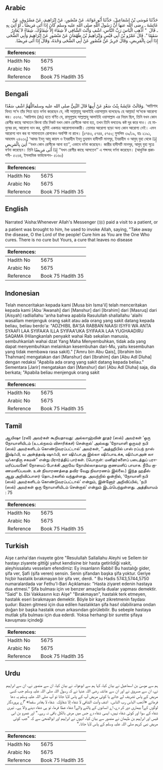 ## Arabic


<div dir="rtl" lang="ar" style={{fontSize:'larger',backgroundColor:'#f8f9fa',padding:20}}>
حَدَّثَنَا مُوسَى بْنُ إِسْمَاعِيلَ، حَدَّثَنَا أَبُو عَوَانَةَ، عَنْ مَنْصُورٍ، عَنْ إِبْرَاهِيمَ، عَنْ مَسْرُوقٍ، عَنْ عَائِشَةَ ـ رضى الله عنها أَنَّ رَسُولَ اللَّهِ صلى الله عليه وسلم كَانَ إِذَا أَتَى مَرِيضًا ـ أَوْ أُتِيَ بِهِ ـ قَالَ ‏ "‏ أَذْهِبِ الْبَاسَ رَبَّ النَّاسِ، اشْفِ وَأَنْتَ الشَّافِي لاَ شِفَاءَ إِلاَّ شِفَاؤُكَ، شِفَاءً لاَ يُغَادِرُ سَقَمًا ‏"‏‏.‏ قَالَ عَمْرُو بْنُ أَبِي قَيْسٍ وَإِبْرَاهِيمُ بْنُ طَهْمَانَ عَنْ مَنْصُورٍ عَنْ إِبْرَاهِيمَ وَأَبِي الضُّحَى إِذَا أُتِيَ بِالْمَرِيضِ، وَقَالَ جَرِيرٌ عَنْ مَنْصُورٍ عَنْ أَبِي الضُّحَى وَحْدَهُ، وَقَالَ إِذَا أَتَى مَرِيضًا‏.‏
</div>
<div style={{backgroundColor:'#f8f9fa',padding:20, marginBottom: 10}}><table> <thead> <tr> <th>References:</th> <th></th> </tr> </thead> <tbody><tr><td>Hadith No</td><td>5675</td></tr><tr><td>Arabic No</td><td>5675</td></tr><tr><td>Reference</td><td>Book 75 Hadith 35</td></tr></tbody></table></div>

## Bengali


<div dir="ltr" lang="bn" style={{fontSize:'larger',backgroundColor:'#f8f9fa',padding:20}}>
وَقَالَتْ عَائِشَةُ بِنْتُ سَعْدٍ عَنْ أَبِيهَا قَالَ النَّبِيُّ صلى الله عليه وسلماللَّهُمَّ اشْفِ سَعْدًا. ‘আয়িশাহ বিনত সা‘দ তাঁর পিতা হতে বর্ণনা করেছেন যে, নবী সাল্লাল্লাহু আলাইহি ওয়াসাল্লাম বলেছেনঃ হে আল্লাহ! সা‘দকে আরোগ্য কর। ৫৬৭৫. ‘আয়িশাহ (রাঃ) হতে বর্ণিত যে, রাসূলুল্লাহ সাল্লাল্লাহু আলাইহি ওয়াসাল্লাম এর নিয়ম ছিল, তিনি যখন কোন রোগীর কাছে আসতেন কিংবা তাঁর নিকট যখন কোন রোগীকে আনা হত, তখন তিনি বলতেনঃ কষ্ট দূর করে দাও। হে মানুষের রব, আরোগ্য দান কর, তুমিই একমাত্র আরোগ্যদানকারী। তোমার আরোগ্য ছাড়া অন্য কোন আরোগ্য নেই। এমন আরোগ্য দান কর যা সামান্যতম রোগকেও অবশিষ্ট না রাখে। [৫৭৪৩, ৫৭৪৪, ৫৭৫০; মুসলিম ৩৯/১৯, হাঃ ২১৯১, আহমাদ ২৪২৩০] ‘আমর ইবনু আবূ কায়স ও ইবরাহীম ইবনু তুহমান হাদীসটি মানসূর, ইবরাহীম ও আবুয্ যুহা থেকে إِذَا أُتِيَ بِالْمَرِيضِ ‘‘যখন কোন রোগীকে আনা হত’’, এভাবে বর্ণনা করেছেন। জারীর হাদীসটি মানসূর, আবুয্ যুহা সূত্রে বর্ণনা করেছেন। তিনি إِذَا أَتٰى مَرِيضًا ‘‘যখন রোগীর কাছে আসতেন’’ এ শব্দসহ বর্ণনা করেছেন। (আধুনিক প্রকাশনী- ৫২৬৪, ইসলামিক ফাউন্ডেশন- ৫১৬০)
</div>
<div style={{backgroundColor:'#f8f9fa',padding:20, marginBottom: 10}}><table> <thead> <tr> <th>References:</th> <th></th> </tr> </thead> <tbody><tr><td>Hadith No</td><td>5675</td></tr><tr><td>Arabic No</td><td>5675</td></tr><tr><td>Reference</td><td>Book 75 Hadith 35</td></tr></tbody></table></div>

## English


<div dir="ltr" lang="en" style={{fontSize:'larger',backgroundColor:'#f8f9fa',padding:20}}>
Narrated 'Aisha:Whenever Allah's Messenger (ﷺ) paid a visit to a patient, or a patient was brought to him, he used to invoke Allah, saying, "Take away the disease, O the Lord of the people! Cure him as You are the One Who cures. There is no cure but Yours, a cure that leaves no disease
</div>
<div style={{backgroundColor:'#f8f9fa',padding:20, marginBottom: 10}}><table> <thead> <tr> <th>References:</th> <th></th> </tr> </thead> <tbody><tr><td>Hadith No</td><td>5675</td></tr><tr><td>Arabic No</td><td>5675</td></tr><tr><td>Reference</td><td>Book 75 Hadith 35</td></tr></tbody></table></div>

## Indonesian


<div dir="ltr" lang="id" style={{fontSize:'larger',backgroundColor:'#f8f9fa',padding:20}}>
Telah menceritakan kepada kami [Musa bin Isma'il] telah menceritakan kepada kami [Abu 'Awanah] dari [Manshur] dari [Ibrahim] dari [Masruq] dari [Aisyah] radliallahu 'anha bahwa apabila Rasulullah shallallahu 'alaihi wasallam menjenguk orang sakit atau ada orang yang sakit datang kepada beliau, beliau berdo'a: "ADZHIBIL BA'SA RABBAN NAASI ISYFII WA ANTA SYAAFI LAA SYIFAA'A ILLA SYIFAA'UKA SYIFAA'A LAA YUGHAADIRU SAQAMA (Hilangkanlah penyakit wahai Rab sekalian manusia, sembuhkanlah wahai dzat Yang Maha Menyembuhkan, tidak ada yang dapat menyembuhkan melainkan kesembuhan dari-Mu, yaitu kesembuhan yang tidak membawa rasa sakit)." ['Amru bin Abu Qais], [Ibrahim bin Thahman] mengatakan dari [Manshur] dari [Ibrahim] dan [Abu Adl Dluha] dengan redaksi "Apabila ada orang yang sakit datang kepada beliau." Sementara [Jarir] mengatakan dari [Manshur] dari [Abu Adl Dluha] saja, dia berkata; "Apabila beliau menjenguk orang sakit
</div>
<div style={{backgroundColor:'#f8f9fa',padding:20, marginBottom: 10}}><table> <thead> <tr> <th>References:</th> <th></th> </tr> </thead> <tbody><tr><td>Hadith No</td><td>5675</td></tr><tr><td>Arabic No</td><td>5675</td></tr><tr><td>Reference</td><td>Book 75 Hadith 35</td></tr></tbody></table></div>

## Tamil


<div dir="ltr" lang="ta" style={{fontSize:'larger',backgroundColor:'#f8f9fa',padding:20}}>
ஆயிஷா (ரலி) அவர்கள் கூறியதாவது: அல்லாஹ்வின் தூதர் (ஸல்) அவர்கள் ‘ஒரு நோயாளியிடம் (உடல்நலம் விசாரிக்கச்) சென்றால்’ அல்லது ‘நோயாளி ஒருவர் நபி (ஸல்) அவர்களிடம் கொண்டுவரப்பட்டால்’ அவர்கள், ‘‘அத்ஹிபில் பாஸ் ரப்பந் நாஸ் இஷ்ஃபி, வ அன்த்தஷ் ஷாஃபி, லா ஷிஃபாஅ இல்லா ஷிஃபாஉக்க, ஷிஃபாஅன் லா யுஃகாதிரு சகமன்” என்று பிரார்த்திப் பார்கள். (பொருள்: மனிதர்களைப் படைத்துப் பராமரிப்பவனே! நோயைப் போக்கி அறவே நோயில்லாதவாறு குணமளிப் பாயாக. நீயே குணமளிப்பவன். உன் நிவாரணத்தை தவிர வேறு நிவாரணம் இல்லை.) இந்த ஹதீஸ் ஆறு அறிவிப்பாளர் தொடர்களில் வந்துள்ளது. அவற்றில் ஒன்றில், ‘நோயாளி நபி (ஸல்) அவர்களிடம் கொண்டுவரப்பட்டால்’ என்றும், இன்னோர் அறிவிப்பில், ‘நபி (ஸல்) அவர்கள் ஒரு நோயாளியிடம் சென்றால்’ என்றும் இடம்பெற்றுள்ளது. அத்தியாயம் : 75
</div>
<div style={{backgroundColor:'#f8f9fa',padding:20, marginBottom: 10}}><table> <thead> <tr> <th>References:</th> <th></th> </tr> </thead> <tbody><tr><td>Hadith No</td><td>5675</td></tr><tr><td>Arabic No</td><td>5675</td></tr><tr><td>Reference</td><td>Book 75 Hadith 35</td></tr></tbody></table></div>

## Turkish


<div dir="ltr" lang="tr" style={{fontSize:'larger',backgroundColor:'#f8f9fa',padding:20}}>
Aişe r.anha'dan rivayete göre "Resulullah Sallallahu Aleyhi ve Sellem bir hastayı ziyarete gittiği yahut kendisine bir hasta getirildiği vakit, aleyhissalatu vesselam efendimiz: Ey insanların Rabbi! Bu hastalığı gider, şifa ver, Şafi (şifa veren) sensin. Senin şifandan başka şifa yoktur. Geriye hiçbir hastalık bırakmayan bir şifa ver, derdi. " Bu Hadis 5743,5744,5750 numaralardada var Fethu'l-Bari Açıklaması: "Hasta ziyaret edenin hastaya dua etmesi." Şifa bulması için ve benzer amaçlarla dualar yapması demektir. "Said" b. Ebi Vakkasırın kızı Aişe" "Bırakmayan", hastalık terk etmeyen, hastalık eseri bırakmayan demektir. Böyle bir kayıt zikretmenin faydası şudur: Bazen gitmesi için dua edilen hastalıktan şifa hası! olabilirama ondan doğan bir başka hastalık onun arkasından görülebilir. Bu sebeple hastaya mutlak şifa bulması için dua ederdi. Yoksa herhangi bir surette şifaya kavuşması içindeği
</div>
<div style={{backgroundColor:'#f8f9fa',padding:20, marginBottom: 10}}><table> <thead> <tr> <th>References:</th> <th></th> </tr> </thead> <tbody><tr><td>Hadith No</td><td>5675</td></tr><tr><td>Arabic No</td><td>5675</td></tr><tr><td>Reference</td><td>Book 75 Hadith 35</td></tr></tbody></table></div>

## Urdu


<div dir="rtl" lang="ur" style={{fontSize:'larger',backgroundColor:'#f8f9fa',padding:20}}>
ہم سے موسیٰ بن اسماعیل نے بیان کیا، کہا ہم سے ابوعوانہ نے بیان کیا، ان سے منصور نے، ان سے ابراہیم نے، ان سے مسروق نے اور ان سے عائشہ رضی اللہ عنہا نے کہ رسول اللہ صلی اللہ علیہ وسلم جب کسی مریض کے پاس تشریف لے جاتے یا کوئی مریض آپ کے پاس لایا جاتا تو آپ صلی اللہ علیہ وسلم یہ دعا فرماتے «أذهب الباس رب الناس،‏‏‏‏ ‏‏‏‏ اشف وأنت الشافي لا شفاء إلا شفاؤك،‏‏‏‏ ‏‏‏‏ شفاء لا يغادر سقما» ”اے پروردگار لوگوں کے! بیماری دور کر دے، اے انسانوں کے پالنے والے! شفاء عطا فرما، تو ہی شفاء دینے والا ہے۔ تیری شفاء کے سوا اور کوئی شفاء نہیں، ایسی شفاء دے جس میں مرض بالکل باقی نہ رہے۔“ اور عمرو بن ابی قیس اور ابراہیم بن طہمان نے منصور سے بیان کیا، انہوں نے ابراہیم اور ابوالضحیٰ سے کہ ”جب کوئی مریض نبی کریم صلی اللہ علیہ وسلم کے پاس لایا جاتا۔“
</div>
<div style={{backgroundColor:'#f8f9fa',padding:20, marginBottom: 10}}><table> <thead> <tr> <th>References:</th> <th></th> </tr> </thead> <tbody><tr><td>Hadith No</td><td>5675</td></tr><tr><td>Arabic No</td><td>5675</td></tr><tr><td>Reference</td><td>Book 75 Hadith 35</td></tr></tbody></table></div>